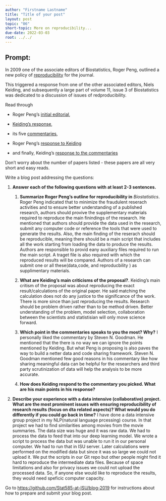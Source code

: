 ```yaml
---
author: "Firstname Lastname"
title: "Title of your post"
layout: post
topic: "06"
short-topic: More on reproducibility...
due-date: 2022-03-03
root: ../../
---
```


## Prompt:

In 2009 one of the associate editors of Biostatistics, Roger Peng, outlined a new policy of [reproducibility](https://doi.org/10.1093/biostatistics/kxp014) for the journal. 

This triggered a response from one of the other associated editors, Niels Keiding, and subsequently a large part of volume 11, issue 3 of Biostatistics was dedicated to a discussion of issues of redproducibility. 


Read through 

- Roger Peng's [initial editorial](https://doi.org/10.1093/biostatistics/kxp014), 

- [Keiding's response](https://doi.org/10.1093/biostatistics/kxq033),

- its five [commentaries](https://academic.oup.com/biostatistics/issue/11/3),  

- Roger Peng's [response to Keiding](https://doi.org/10.1093/biostatistics/kxq032)

- and finally, Keiding's [response to the commentaries](https://doi.org/10.1093/biostatistics/kxq034)

Don't worry about the number of papers listed - these papers are all very short and easy reads. 


Write a blog post addressing the questions: 

1. **Answer each of the following questions with at least 2-3 sentences.**

    1. **Summarize Roger Peng's outline for reproducibility in** *Biostatistics*.
    Roger Peng indicated that to minimize the fraudulent reserach activities and to ensure better understanding of a published research, authors should provive the supplementary materials required to reproduce the main finindings of the research. He mentioned that authors should provide the data used in the research, submit any computer code or reference the tools that were used to generate the results. Also, the main finding of the reserach should be reproducible, meaning there should be a main script that includes all the work starting from loading the data to produce the results. Authors are responsible to provid eany auxiliary files required to run the main script. A traget file is also required with which the reproduced results will be compared. Authors of a research can submit one or all these(data,code, and reproducbility ) as supplimentary materials. 
    2. **What are Keiding's main criticisms of the proposal?**. 
    Keiding's main critism of the proposal was about reproducing the exact result/calculations of the original paper. He said matching the calculation does not do any justice to the significance of the work. There is more since than just reproducing the results. Research should be problem driven rather than to be method driven. Better understanding of the problem, model selection, collaboration between the scientists and statistisian will only move science forward.
    3. **Which point in the commentaries speaks to you the most? Why?**
    I personally liked the commentary by Steven N. Goodman. He mentioned that the there is no way we can ignore the points mentioned by Keiding. But what Peng is proposing is also paves the way to build a netter data and code sharing framework. Steven N. Goodman mentioned few good reasons in his commentary like how sharing meaningful data can be helpful for the researchers and third party scrutinization of data will help the analysis to be more accurate. 
    
    7. **How does Keiding respond to the commentary you picked. What are his main points in his response?**
    
2. **Describe your experience with a data intensive (collaborative) project. What are the most prominent issues with ensuring reproducibility of research results (focus on dta related aspects)? What would you do differently if you could go back in time?**
I have done a data intensive group project in my NLP(natural language prcessing) course. In that project we had to find similarities among movies from the  movie summaries. The data size was huge and it was raw data. We had to process the data to feed that into our deep learning model. We wrote a script to process the data but was unable to run it in our personal computer. We had to run that in ISU server. Later calculations were performed on the modified data but since it was so large we could not upload it. We put the scripts in our Git repo but other people might find it hard to reproduce the intermediate data files. Because of space limitations and also for privacy issues we could not upload the processed data. So, if anyone else would like to reproduce the results, they would need speficic computer capacity.

Go to [https://github.com/Stat585-at-ISU/blog-2019](https://github.com/Stat585-at-ISU/blog-2019) for instructions about how to prepare and submit your blog post.


